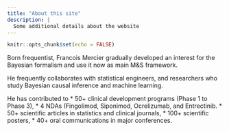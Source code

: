 ```yaml
---
title: "About this site"
description: |
  Some additional details about the website
---
```


```r
knitr::opts_chunk$set(echo = FALSE)
```

Born frequentist, Francois Mercier gradually developed an interest for the Bayesian formalism and use it now as main M&S framework. 

He frequently collaborates with statistical engineers, and researchers who study Bayesian causal inference and machine learning.

He has contributed to 
* 50+ clinical development programs (Phase 1 to Phase 3), 
* 4 NDAs (Fingolimod, Siponimod, Ocrelizumab, and Entrectinib.
* 50+ scientific articles in statistics and clinical journals, 
* 100+ scientific posters, 
* 40+ oral communications in major conferences.
